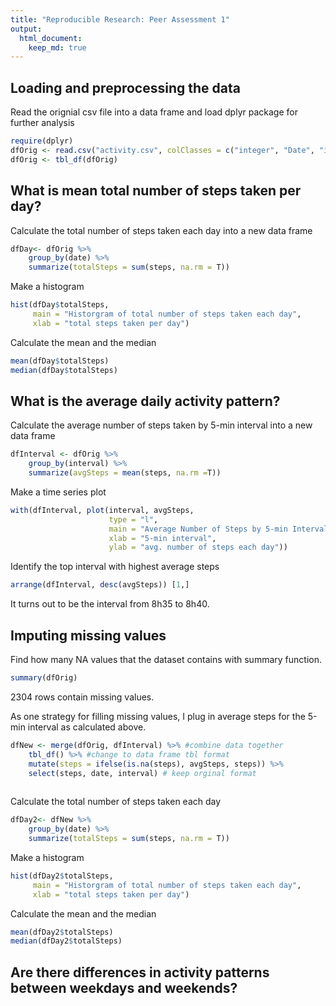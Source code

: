 ```yaml
---
title: "Reproducible Research: Peer Assessment 1"
output: 
  html_document:
    keep_md: true
---
```



## Loading and preprocessing the data

Read the orignial csv file into a data frame and load dplyr package for further analysis
```r
require(dplyr)
dfOrig <- read.csv("activity.csv", colClasses = c("integer", "Date", "integer"))
dfOrig <- tbl_df(dfOrig)
```

## What is mean total number of steps taken per day?

Calculate the total number of steps taken each day into a new data frame
```r
dfDay<- dfOrig %>% 
    group_by(date) %>% 
    summarize(totalSteps = sum(steps, na.rm = T))
```

Make a histogram
```r
hist(dfDay$totalSteps, 
     main = "Historgram of total number of steps taken each day",
     xlab = "total steps taken per day")
```

Calculate the mean and the median
```r
mean(dfDay$totalSteps)
median(dfDay$totalSteps)
```

## What is the average daily activity pattern?

Calculate the average number of steps taken by 5-min interval into a new data frame
```r
dfInterval <- dfOrig %>% 
    group_by(interval) %>% 
    summarize(avgSteps = mean(steps, na.rm =T))                      
```

Make a time series plot
```r
with(dfInterval, plot(interval, avgSteps, 
                      type = "l",
                      main = "Average Number of Steps by 5-min Interval",
                      xlab = "5-min interval",
                      ylab = "avg. number of steps each day"))
```

Identify the top interval with highest average steps
```r
arrange(dfInterval, desc(avgSteps)) [1,]
```
It turns out to be the interval from 8h35 to 8h40.

## Imputing missing values

Find how many NA values that the dataset contains with summary function.
```r
summary(dfOrig)
```
2304 rows contain missing values.

As one strategy for filling missing values, I plug in average steps for the 5-min interval as calculated above.  

```r
dfNew <- merge(dfOrig, dfInterval) %>% #combine data together
    tbl_df() %>% #change to data frame tbl format
    mutate(steps = ifelse(is.na(steps), avgSteps, steps)) %>% 
    select(steps, date, interval) # keep orginal format
    
```

Calculate the total number of steps taken each day
```r
dfDay2<- dfNew %>% 
    group_by(date) %>% 
    summarize(totalSteps = sum(steps, na.rm = T))
```

Make a histogram
```r
hist(dfDay2$totalSteps, 
     main = "Historgram of total number of steps taken each day",
     xlab = "total steps taken per day")
```

Calculate the mean and the median
```r
mean(dfDay2$totalSteps)
median(dfDay2$totalSteps)
```


## Are there differences in activity patterns between weekdays and weekends?

